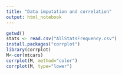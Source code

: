 ```yaml
---
title: "Data imputation and correlation"
output: html_notebook
---
```



```r
getwd()
stats <- read.csv("AllStatsFrequency.csv")
install.packages("corrplot")
library(corrplot)
M<-cor(mtcars)
corrplot(M, method="color")
corrplot(M, type="lower")
```